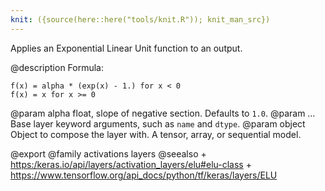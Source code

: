 ```yaml
---
knit: ({source(here::here("tools/knit.R")); knit_man_src})
---
```

Applies an Exponential Linear Unit function to an output.

@description
Formula:

```
f(x) = alpha * (exp(x) - 1.) for x < 0
f(x) = x for x >= 0
```

@param alpha float, slope of negative section. Defaults to `1.0`.
@param ... Base layer keyword arguments, such as `name` and `dtype`.
@param object Object to compose the layer with. A tensor, array, or sequential model.

@export
@family activations layers
@seealso
+ <https:/keras.io/api/layers/activation_layers/elu#elu-class>
+ <https://www.tensorflow.org/api_docs/python/tf/keras/layers/ELU>
